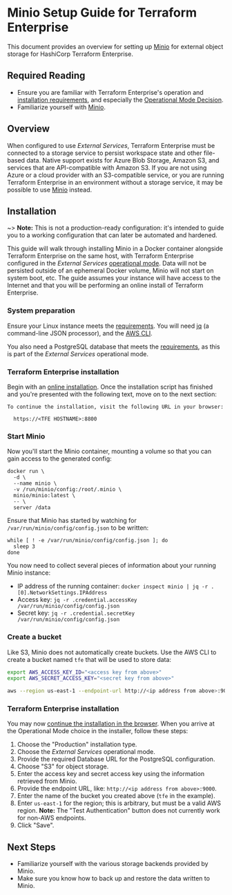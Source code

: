 # Minio Setup Guide for Terraform Enterprise

This document provides an overview for setting up [Minio](https://minio.io) for external object storage for HashiCorp Terraform Enterprise.

## Required Reading

- Ensure you are familiar with Terraform Enterprise's operation and [installation requirements](/terraform/enterprise/deploy/replicated/install/pre-install-checklist), and especially the [Operational Mode Decision](/terraform/enterprise/deploy/replicated/install/pre-install-checklist#operational-mode-decision).
- Familiarize yourself with [Minio](https://minio.io).

## Overview

When configured to use _External Services_, Terraform Enterprise must be connected to a storage service to persist workspace state and other file-based data. Native support exists for Azure Blob Storage, Amazon S3, and services that are API-compatible with Amazon S3. If you are not using Azure or a cloud provider with an S3-compatible service, or you are running Terraform Enterprise in an environment without a storage service, it may be possible to use [Minio](https://minio.io) instead.

## Installation

~> **Note:** This is not a production-ready configuration: it's intended to guide you to a working configuration that can later be automated and hardened.

This guide will walk through installing Minio in a Docker container alongside Terraform Enterprise on the same host, with Terraform Enterprise configured in the _External Services_ [operational mode](/terraform/enterprise/deploy/replicated/install/pre-install-checklist#choose-an-operational-mode). Data will not be persisted outside of an ephemeral Docker volume, Minio will not start on system boot, etc. The guide assumes your instance will have access to the Internet and that you will be performing an online install of Terraform Enterprise.

### System preparation

Ensure your Linux instance meets the [requirements](/terraform/enterprise/deploy/replicated/install/pre-install-checklist#configure-linux-instance). You will need [jq](https://stedolan.github.io/jq/) (a command-line JSON processor), and the [AWS CLI](https://aws.amazon.com/cli/).

You also need a PostgreSQL database that meets the [requirements](/terraform/enterprise/deploy/replicated/requirements/data-storage/postgres-requirements), as this is part of the _External Services_ operational mode.

### Terraform Enterprise installation

Begin with an [online installation](/terraform/enterprise/deploy/replicated/install/interactive/installer#run-the-installer-online). Once the installation script has finished and you're presented with the following text, move on to the next section:

```
To continue the installation, visit the following URL in your browser:

  https://<TFE HOSTNAME>:8800
```

### Start Minio

Now you'll start the Minio container, mounting a volume so that you can gain access to the generated config:

```
docker run \
  -d \
  --name minio \
  -v /run/minio/config:/root/.minio \
  minio/minio:latest \
  -- \
  server /data
```

Ensure that Minio has started by watching for `/var/run/minio/config/config.json` to be written:

```
while [ ! -e /var/run/minio/config/config.json ]; do
  sleep 3
done
```

You now need to collect several pieces of information about your running Minio instance:

- IP address of the running container: `docker inspect minio | jq -r .[0].NetworkSettings.IPAddress`
- Access key: `jq -r .credential.accessKey /var/run/minio/config/config.json`
- Secret key: `jq -r .credential.secretKey /var/run/minio/config/config.json`

### Create a bucket

Like S3, Minio does not automatically create buckets. Use the AWS CLI to create a bucket named `tfe` that will be used to store data:

```bash
export AWS_ACCESS_KEY_ID="<access key from above>"
export AWS_SECRET_ACCESS_KEY="<secret key from above>"

aws --region us-east-1 --endpoint-url http://<ip address from above>:9000 s3 mb s3://tfe
```

### Terraform Enterprise installation

You may now [continue the installation in the browser](/terraform/enterprise/deploy/replicated/install/interactive/installer#continue-installation-in-browser). When you arrive at the Operational Mode choice in the installer, follow these steps:

1. Choose the "Production" installation type.
1. Choose the _External Services_ operational mode.
1. Provide the required Database URL for the PostgreSQL configuration.
1. Choose "S3" for object storage.
1. Enter the access key and secret access key using the information retrieved from Minio.
1. Provide the endpoint URL, like: `http://<ip address from above>:9000`.
1. Enter the name of the bucket you created above (`tfe` in the example).
1. Enter `us-east-1` for the region; this is arbitrary, but must be a valid AWS region.
   **Note:** The "Test Authentication" button does not currently work for non-AWS endpoints.
1. Click "Save".

## Next Steps

- Familiarize yourself with the various storage backends provided by Minio.
- Make sure you know how to back up and restore the data written to Minio.
